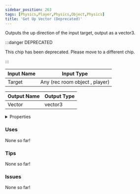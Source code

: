 ```yaml
---
sidebar_position: 263
tags: [Physics,Player,Physics,Object,Physics]
title: 'Get Up Vector (Deprecated)'
---
```


Outputs the up direction of the input target, output as a vector3.

:::danger DEPRECATED

This chip has been deprecated. Please move to a different chip.

:::




<EsbSvg />

| Input Name | Input Type |
|-----------|-----------|
| Target | Any (rec room object , player) |

| Output Name | Output Type |
|-----------|-----------|
| Vector | vector3 |


<details>
  <summary>Properties</summary>
  <div>
    <div>
    <table>
      <thead>
        <tr>
          <th>Is beta required?</th>
          <th>❌</th>
        </tr>
        <tr>
          <th>Is this chip a trolling risk?</th>
          <th>❌</th>
        </tr>
        <tr>
          <th>Is this chip a role assignment risk?</th>
          <th>❌</th>
        </tr>
        <tr>
          <th>Chip UUID</th>
          <th>830f781d-2522-4ec0-9d6f-ecfc0bf695f6</th>
        </tr>
      </thead>
    </table>
    </div>
  </div>
</details>

### Uses

None so far!

### Tips

None so far!

### Issues

None so far!